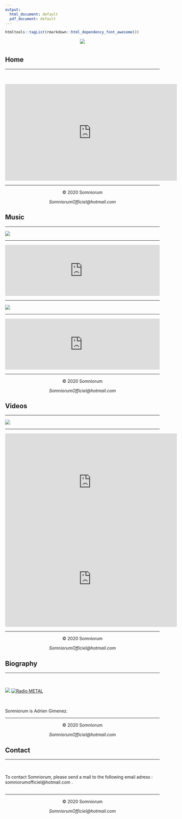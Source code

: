 ---
output:
  html_document: default
  pdf_document: default
---

```{r setup, include=FALSE}
htmltools::tagList(rmarkdown::html_dependency_font_awesome())
```

<style>
.nav>li>a {
    position: relative;
    display: block;
    padding: 10px 60px;
    color: #000000;
}
.nav-pills>li.active>a, .nav-pills>li.active>a:hover, .nav-pills>li.active>a:focus {
    color: #ffffff;
    background-color: #000000;
}
</style>



<center>
![](Couverture Git.png)
</center>



# {.tabset .tabset-fade .tabset-pills }


## Home

***
<div class = "row">
  
<div class = "col-md-4">




</div>

<div class = "col-md-4">
<br><br> <iframe width="560" height="315" src="https://www.youtube.com/embed/pWt2k_VVJSs" frameborder="0" allow="accelerometer; autoplay; encrypted-media; gyroscope; picture-in-picture" allowfullscreen></iframe>


</div>

</div>

***

<p style="text-align: center; "> © 2020 Somniorum</a></p>
<p style="text-align: center;"><em>SomniorumOfficiel@hotmail.com</em> <i class="fa fa-envelope" style="color:#000000;"></i></p>

<center>
<p>
<a href="https://www.facebook.com/somniorumofficiel/">
    <i class="fa fa-facebook" style="color:#000000;"></i>
</a> <a href="https://www.youtube.com/channel/UCXYia3CUFRcaZxL-61XmK3w">
    <i class="fa fa-youtube" style="color:#000000;"></i>
</a> <a href="https://soundcloud.com/somniorumofficiel">
    <i class="fa fa-soundcloud" style="color:#000000;"></i>
</a> <a href="https://somniorumofficiel.bandcamp.com/">
    <i class="fa fa-bandcamp" style="color:#000000;"></i>
</a>

</p>
</center>



## Music
***
![](Original songs band.png)

***
<iframe width="100%" height="166" scrolling="no" frameborder="no" allow="autoplay" src="https://w.soundcloud.com/player/?url=https%3A//api.soundcloud.com/tracks/619464786&color=%2347a2dd&auto_play=false&hide_related=false&show_comments=true&show_user=true&show_reposts=false&show_teaser=true"></iframe>

***

![](Covers band.png)

***

<iframe width="100%" height="166" scrolling="no" frameborder="no" allow="autoplay" src="https://w.soundcloud.com/player/?url=https%3A//api.soundcloud.com/tracks/600771933&color=%2347a2dd&auto_play=false&hide_related=false&show_comments=true&show_user=true&show_reposts=false&show_teaser=true"></iframe>

***

<p style="text-align: center; "> © 2020 Somniorum</a></p>
<p style="text-align: center;"><em>SomniorumOfficiel@hotmail.com</em> <i class="fa fa-envelope" style="color:#000000;"></i></p>

<center>
<p>
<a href="https://www.facebook.com/somniorumofficiel/">
    <i class="fa fa-facebook" style="color:#000000;"></i>
</a> <a href="https://www.youtube.com/channel/UCXYia3CUFRcaZxL-61XmK3w">
    <i class="fa fa-youtube" style="color:#000000;"></i>
</a> <a href="https://soundcloud.com/somniorumofficiel">
    <i class="fa fa-soundcloud" style="color:#000000;"></i>
</a> <a href="https://somniorumofficiel.bandcamp.com/">
    <i class="fa fa-bandcamp" style="color:#000000;"></i>
</a>

</p>
</center>

## Videos


***
![](Impros band.png)

***

<iframe width="560" height="315" src="https://www.youtube.com/embed/GXaR-VuNI0c" frameborder="0" allow="accelerometer; autoplay; encrypted-media; gyroscope; picture-in-picture" allowfullscreen></iframe>

<iframe width="560" height="315" src="https://www.youtube.com/embed/x1HVWpUrRmQ" frameborder="0" allow="accelerometer; autoplay; encrypted-media; gyroscope; picture-in-picture" allowfullscreen></iframe>

***

<p style="text-align: center; "> © 2020 Somniorum</a></p>
<p style="text-align: center;"><em>SomniorumOfficiel@hotmail.com</em> <i class="fa fa-envelope" style="color:#000000;"></i></p>

<center>
<p>
<a href="https://www.facebook.com/somniorumofficiel/">
    <i class="fa fa-facebook" style="color:#000000;"></i>
</a> <a href="https://www.youtube.com/channel/UCXYia3CUFRcaZxL-61XmK3w">
    <i class="fa fa-youtube" style="color:#000000;"></i>
</a> <a href="https://soundcloud.com/somniorumofficiel">
    <i class="fa fa-soundcloud" style="color:#000000;"></i>
</a> <a href="https://somniorumofficiel.bandcamp.com/">
    <i class="fa fa-bandcamp" style="color:#000000;"></i>
</a>

</p>
</center>

## Biography

***

<div class = "row">
  
<div class = "col-md-4">
<br><br>![](Photo profil small.png)
<a href="http://www.lagrosseradio.com" title="Radio METAL"><img src="http://www.lagrosseradio.com/_images/logos/artiste-soutenu.png" alt="Radio METAL" /></a>
</div>

<div class = "col-md-4">
<br><br> Somniorum is Adrien Gimenez.


</div>

</div>

***

<p style="text-align: center; "> © 2020 Somniorum</a></p>
<p style="text-align: center;"><em>SomniorumOfficiel@hotmail.com</em> <i class="fa fa-envelope" style="color:#000000;"></i></p>

<center>
<p>
<a href="https://www.facebook.com/somniorumofficiel/">
    <i class="fa fa-facebook" style="color:#000000;"></i>
</a> <a href="https://www.youtube.com/channel/UCXYia3CUFRcaZxL-61XmK3w">
    <i class="fa fa-youtube" style="color:#000000;"></i>
</a> <a href="https://soundcloud.com/somniorumofficiel">
    <i class="fa fa-soundcloud" style="color:#000000;"></i>
</a> <a href="https://somniorumofficiel.bandcamp.com/">
    <i class="fa fa-bandcamp" style="color:#000000;"></i>
</a>

</p>
</center>

## Contact

***
<br><br>
To contact Somniorum, please send a mail to the following email adress : somniorumofficiel@hotmail.com .
<br><br> 

***

<p style="text-align: center; "> © 2020 Somniorum</a></p>
<p style="text-align: center;"><em>SomniorumOfficiel@hotmail.com</em> <i class="fa fa-envelope" style="color:#000000;"></i></p>

<center>
<p>
<a href="https://www.facebook.com/somniorumofficiel/">
    <i class="fa fa-facebook" style="color:#000000;"></i>
</a> <a href="https://www.youtube.com/channel/UCXYia3CUFRcaZxL-61XmK3w">
    <i class="fa fa-youtube" style="color:#000000;"></i>
</a> <a href="https://soundcloud.com/somniorumofficiel">
    <i class="fa fa-soundcloud" style="color:#000000;"></i>
</a> <a href="https://somniorumofficiel.bandcamp.com/">
    <i class="fa fa-bandcamp" style="color:#000000;"></i>
</a>

</p>
</center>


